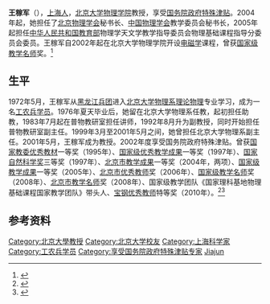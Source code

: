 {{Infobox person
|姓名 = 王稼军
|图像     = 
|图像说明 = 
|出生日期 = {{Birth year and age|1947}}
|出生地   = [[上海市|上海市]]
|死亡日期 = 
|死亡地   = 
|国籍     = {{PRC}}
|籍贯     = 
|政党     = 
|别名     = 
|知名于   = 
|职业     = 物理教授
|母校     = [[北京大学|北京大学]]
}}
'''王稼军'''（{{bd|1947年}}），[[上海人|上海人]]，[[北京大学|北京大学]][[北京大学物理学院|物理学院]]教授，享受[[国务院政府特殊津贴|国务院政府特殊津贴]]。2004年起，她担任了[[北京物理学会|北京物理学会]]秘书长、[[中国物理学会|中国物理学会]]教学委员会秘书长，2005年起担任[[中华人民共和国教育部|中华人民共和国教育部]]物理学天文学教学指导委员会物理基础课程指导分委员会委员。王稼军自2002年起在北京大学物理学院开设[[电磁学|电磁学]]课程，曾获[[国家级教学名师|国家级教学名师]]奖。<ref>{{Cite web |url=http://lib.cqvip.com/read/detail.aspx?ID=21440148 |title=王稼军：被学生称作“王姐姐”的北大教授 |accessdate=2015-10-02 |archive-date=2015-10-03 |archive-url=https://web.archive.org/web/20151003103633/http://lib.cqvip.com/read/detail.aspx?ID=21440148 |dead-url=no }}</ref>

==生平==
1972年5月，王稼军从[[黑龙江兵团|黑龙江兵团]]进入[[北京大学物理系|北京大学物理系]][[理论物理|理论物理]]专业学习，成为一名[[工农兵学员|工农兵学员]]。1976年夏天毕业后，她留在北京大学物理系任教，起初担任助教，1983年7月起在普物教研室担任讲师，1992年8月升为副教授，同时开始担任普物教研室副主任。1999年3月至2001年5月之间，她曾担任北京大学物理系副主任。2001年5月，王稼军成为教授。2002年度享受国务院政府特殊津贴。曾获[[国家教委优秀教材|国家教委优秀教材]]一等奖（1995年）、[[国家级优秀教学成果|国家级优秀教学成果]]一等奖（1997年）、[[国家自然科学奖|国家自然科学奖]]三等奖（1997年）、[[北京市教学成果|北京市教学成果]]一等奖（2004年，两项）、[[国家级教学成果|国家级教学成果]]一等奖（2005年）、[[北京市优秀教师|北京市优秀教师]]奖（2006年）、[[国家级教学名师|国家级教学名师]]奖（2008年）、[[北京市教学名师|北京市教学名师]]奖（2008年）、国家级教学团队《国家理科基地物理基础课程国家教学团队》带头人、[[宝钢优秀教师|宝钢优秀教师]]特等奖（2010年）。<ref>{{cite web|title=一片冰心在教学——访物理学院王稼军老师（二）|url=http://llt.pku.edu.cn/?p=1073|publisher=北京大学教学促进通讯|accessdate=2014-06-09}}{{dead link|date=2018年3月 |bot=InternetArchiveBot |fix-attempted=yes }}</ref><ref>{{cite news|title=【第四届国家级教学名师风采录之三】王稼军：把讲课当作一门艺术|url=http://pkunews.pku.edu.cn/xwzh/2008-12/10/content_134911.htm|accessdate=2014-06-09|newspaper=北京大学新闻网|date=2008-12-10|archive-date=2014-07-14|archive-url=https://web.archive.org/web/20140714163006/http://pkunews.pku.edu.cn/xwzh/2008-12/10/content_134911.htm|dead-url=no}}</ref>

== 参考资料 ==
{{reflist}}

{{Authority control}}
{{DEFAULTSORT:W}}
[[Category:北京大學教授|Category:北京大學教授]]
[[Category:北京大学校友|Category:北京大学校友]]
[[Category:上海科学家|Category:上海科学家]]
[[Category:工农兵学员|Category:工农兵学员]]
[[Category:享受国务院政府特殊津贴专家|Category:享受国务院政府特殊津贴专家]]
[[Category:王姓|Jiajun]]